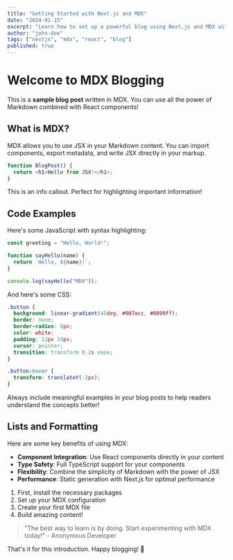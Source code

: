 ```yaml
---
title: "Getting Started with Next.js and MDX"
date: "2024-01-15"
excerpt: "Learn how to set up a powerful blog using Next.js and MDX with custom components."
author: "john-doe"
tags: ["nextjs", "mdx", "react", "blog"]
published: true
---
```


# Welcome to MDX Blogging

This is a **sample blog post** written in MDX. You can use all the power of Markdown combined with React components!

## What is MDX?

MDX allows you to use JSX in your Markdown content. You can import components, export metadata, and write JSX directly in your markup.

```javascript
function BlogPost() {
  return <h1>Hello from JSX!</h1>;
}
```

<Callout type="info">
  This is an info callout. Perfect for highlighting important information!
</Callout>

## Code Examples

Here's some JavaScript with syntax highlighting:

```javascript filename="example.js" showLineNumbers
const greeting = "Hello, World!";

function sayHello(name) {
  return `Hello, ${name}!`;
}

console.log(sayHello("MDX"));
```

And here's some CSS:

```css filename="styles.css"
.button {
  background: linear-gradient(45deg, #007acc, #0099ff);
  border: none;
  border-radius: 8px;
  color: white;
  padding: 12px 24px;
  cursor: pointer;
  transition: transform 0.2s ease;
}

.button:hover {
  transform: translateY(-2px);
}
```

<Callout type="success" title="Pro Tip">
  Always include meaningful examples in your blog posts to help readers
  understand the concepts better!
</Callout>

## Lists and Formatting

Here are some key benefits of using MDX:

- **Component Integration**: Use React components directly in your content
- **Type Safety**: Full TypeScript support for your components
- **Flexibility**: Combine the simplicity of Markdown with the power of JSX
- **Performance**: Static generation with Next.js for optimal performance

1. First, install the necessary packages
2. Set up your MDX configuration
3. Create your first MDX file
4. Build amazing content!

> "The best way to learn is by doing. Start experimenting with MDX today!" - Anonymous Developer

That's it for this introduction. Happy blogging! 🚀
